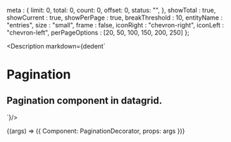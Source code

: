 
  meta : {
    limit: 0,
    total: 0,
    count: 0,
    offset: 0,
    status: "",
  },
  showTotal : true,
  showCurrent : true,
  showPerPage : true,
  breakThreshold : 10,
  entityName : "entries",
  size : "small",
  frame : false,
  iconRight : "chevron-right",
  iconLeft : "chevron-left",
  perPageOptions : [20, 50, 100, 150, 200, 250]
};

<Meta
  title="Datagrid/Pagination"
  component={Pagination}
  args={args}
  argTypes={{}}
/>

<Description markdown={dedent`
# Pagination
## Pagination component in datagrid.
`}/>

<Canvas>
  <Story
  name="Pagination"
  args={args}
  >
  {(args) => ({
    Component: PaginationDecorator,
    props: args
  })}
  </Story>
</Canvas>

<ArgsTable story="Pagination" />
